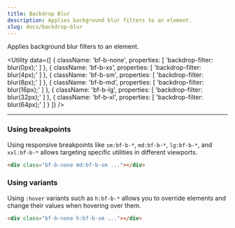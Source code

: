 ```yaml
---
title: Backdrop Blur
description: Applies background blur filters to an element.
slug: docs/backdrop-blur
---
```


Applies background blur filters to an element.

<Utility
  data={[
    {
      className: 'bf-b-none',
      properties: [
        'backdrop-filter: blur(0px);'
      ]
    },
    {
      className: 'bf-b-xs',
      properties: [
        'backdrop-filter: blur(4px);'
      ]
    },
    {
      className: 'bf-b-sm',
      properties: [
        'backdrop-filter: blur(8px);'
      ]
    },
    {
      className: 'bf-b-md',
      properties: [
        'backdrop-filter: blur(16px);'
      ]
    },
    {
      className: 'bf-b-lg',
      properties: [
        'backdrop-filter: blur(32px);'
      ]
    },
    {
      className: 'bf-b-xl',
      properties: [
        'backdrop-filter: blur(64px);'
      ]
    }
  ]}
/>

---

### Using breakpoints

Using responsive breakpoints like `sm:bf-b-*`, `md:bf-b-*`, `lg:bf-b-*`, and `xxl:bf-b-*` allows targeting specific utilities in different viewports.

```html "md:bf-b-sm"
<div class="bf-b-none md:bf-b-sm ..."></div>
```

### Using variants

Using `:hover` variants such as `h:bf-b-*` allows you to override elements and change their values when hovering over them.

```html "h:bf-b-sm"
<div class="bf-b-none h:bf-b-sm ..."></div>
```
